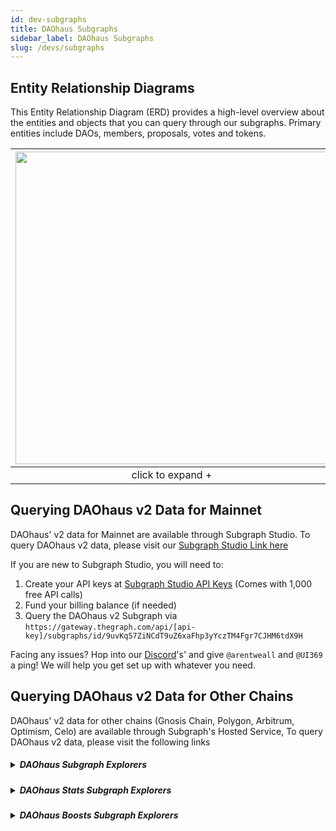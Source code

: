 ```yaml
---
id: dev-subgraphs
title: DAOhaus Subgraphs
sidebar_label: DAOhaus Subgraphs
slug: /devs/subgraphs
---
```



## Entity Relationship Diagrams

This Entity Relationship Diagram (ERD) provides a high-level overview about the entities and objects that you can query through our subgraphs. Primary entities include DAOs, members, proposals, votes and tokens. 


| [<img src="https://i.imgur.com/8yI8lAB.png" width="500"/>](https://i.imgur.com/OvzxrJq.png) |
|:--:|
|click to expand + |



## Querying DAOhaus v2 Data for Mainnet
DAOhaus' v2 data for Mainnet are available through Subgraph Studio. To query DAOhaus v2 data, please visit our [Subgraph Studio Link here](https://thegraph.com/explorer/subgraph?id=9uvKq57ZiNCdT9uZ6xaFhp3yYczTM4Fgr7CJHM6tdX9H&view=Indexers)

If you are new to Subgraph Studio, you will need to:  
1. Create your API keys at [Subgraph Studio API Keys](https://thegraph.com/studio/apikeys/) (Comes with 1,000 free API calls)
2. Fund your billing balance (if needed)
3. Query the DAOhaus v2 Subgraph via `https://gateway.thegraph.com/api/[api-key]/subgraphs/id/9uvKq57ZiNCdT9uZ6xaFhp3yYczTM4Fgr7CJHM6tdX9H`

Facing any issues? Hop into our [Discord](https://discord.gg/invite/daohaus)'s' and give `@arentweall` and `@UI369` a ping! We will help you get set up with whatever you need.

## Querying DAOhaus v2 Data for Other Chains

DAOhaus' v2 data for other chains (Gnosis Chain, Polygon, Arbitrum, Optimism, Celo) are available through Subgraph's Hosted Service, To query DAOhaus v2 data, please visit the following links

<h5>
  <details>
    <summary>DAOhaus Subgraph Explorers</summary>
        <ul>
            <li><a href="https://thegraph.com/hosted-service/subgraph/odyssy-automaton/daohaus-kovan">Kovan</a></li>
            <li><a href="https://thegraph.com/hosted-service/subgraph/odyssy-automaton/daohaus-rinkeby">Rinkeby</a></li>
            <li><a href="https://thegraph.com/hosted-service/subgraph/odyssy-automaton/daohaus-xdai">Gnosis Chain</a></li>
            <li><a href="https://thegraph.com/hosted-service/subgraph/odyssy-automaton/daohaus-matic">Polygon</a></li>
            <li><a href="https://thegraph.com/hosted-service/subgraph/odyssy-automaton/daohaus-optimism">Optimism</a></li>
            <li><a href="https://thegraph.com/hosted-service/subgraph/odyssy-automaton/daohaus-arbitrum">Arbitrum</a></li>
            <li><a href="https://thegraph.com/hosted-service/subgraph/odyssy-automaton/daohaus-celo">Celo</a></li>
        </ul>
  </details>
</h5>

<h5>
  <details>
    <summary>DAOhaus Stats Subgraph Explorers</summary>
        <ul>
            <li><a href="https://thegraph.com/hosted-service/subgraph/odyssy-automaton/daohaus-stats-kovan">Kovan</a></li>
            <li><a href="https://thegraph.com/hosted-service/subgraph/odyssy-automaton/daohaus-stats-rinkeby">Rinkeby</a></li>
            <li><a href="https://thegraph.com/hosted-service/subgraph/odyssy-automaton/daohaus-stats-xdai">Gnosis Chain</a></li>
            <li><a href="https://thegraph.com/hosted-service/subgraph/odyssy-automaton/daohaus-stats-matic">Polygon</a></li>
            <li><a href="https://thegraph.com/hosted-service/subgraph/odyssy-automaton/daohaus-stats-optimism">Optimism</a></li>
            <li><a href="https://thegraph.com/hosted-service/subgraph/odyssy-automaton/daohaus-stats-arbitrum">Arbitrum</a></li>
            <li><a href="https://thegraph.com/hosted-service/subgraph/odyssy-automaton/daohaus-stats-celo">Celo</a></li>
        </ul>
  </details>
</h5>
<h5>
  <details>
    <summary>DAOhaus Boosts Subgraph Explorers</summary>
       <ul>
            <li><a href="https://thegraph.com/hosted-service/subgraph/odyssy-automaton/daohaus-boosts-kovan">Kovan</a></li>
            <li><a href="https://thegraph.com/hosted-service/subgraph/odyssy-automaton/daohaus-boosts-rinkeby">Rinkeby</a></li>
            <li><a href="https://thegraph.com/hosted-service/subgraph/odyssy-automaton/daohaus-boosts-xdai">Gnosis Chain</a></li>
            <li><a href="https://thegraph.com/hosted-service/subgraph/odyssy-automaton/daohaus-boosts-matic">Polygon</a></li>
            <li><a href="https://thegraph.com/hosted-service/subgraph/odyssy-automaton/daohaus-boosts-optimism">Optimism</a></li>
            <li><a href="https://thegraph.com/hosted-service/subgraph/odyssy-automaton/daohaus-boosts-arbitrum">Arbitrum</a></li>
            <li><a href="https://thegraph.com/hosted-service/subgraph/odyssy-automaton/daohaus-boosts-celo">Celo</a></li>
        </ul>
  </details>
</h5>

